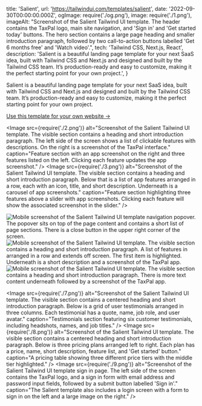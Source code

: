   title: 'Salient',
  url: 'https://tailwindui.com/templates/salient',
  date: '2022-09-30T00:00:00.000Z',
  ogImage: require('./og.png'),
  image: require('./1.png'),
  imageAlt: "Screenshot of the Salient Tailwind UI template. The header contains the TaxPal logo, main site navigation, and 'Sign in' and 'Get started today' buttons. The hero section contains a large page heading and smaller introduction paragraph, followed by two call-to-action buttons labelled 'Get 6 months free' and 'Watch video'.",
  tech: 'Tailwind CSS, Next.js, React',
  description: 'Salient is a beautiful landing page template for your next SaaS idea, built with Tailwind CSS and Next.js and designed and built by the Tailwind CSS team. It’s production-ready and easy to customize, making it the perfect starting point for your own project.',
}

<Intro title="A beautiful landing page template for your next SaaS idea.">

Salient is a beautiful landing page template for your next SaaS idea, built with Tailwind CSS and Next.js and designed and built by the Tailwind CSS team. It’s production-ready and easy to customize, making it the perfect starting point for your own project.

[Use this template for your own website &rarr;](https://tailwindui.com/templates/salient)

</Intro>

<Image src={require('./2.png')} alt="Screenshot of the Salient Tailwind UI template. The visible section contains a heading and short introduction paragraph. The left side of the screen shows a list of clickable features with descriptions. On the right is a screenshot of the TaxPal interface." caption="Feature section with an app screenshot on the right and three features listed on the left. Clicking each feature updates the app screenshot." />
<Image src={require('./3.png')} alt="Screenshot of the Salient Tailwind UI template. The visible section contains a heading and short introduction paragraph. Below that is a list of app features arranged in a row, each with an icon, title, and short description. Underneath is a carousel of app screenshots." caption="Feature section highlighting three features above a slider with app screenshots. Clicking each feature will show the associated screenshot in the slider." />

<Mobile caption="The Salient template experience on mobile devices, including what the site navigation looks like.">
  <Image src={require('./4.png')} alt="Mobile screenshot of the Salient Tailwind UI template navigation popover. The popover sits on top of the page content and contains a short list of page sections. There is a close button in the upper right corner of the screen." />
  <Image src={require('./5.png')} alt="Mobile screenshot of the Salient Tailwind UI template. The visible section contains a heading and short introduction paragraph. A list of features in arranged in a row and extends off screen. The first item is highlighted. Underneath is a short description and a screenshot of the TaxPal app." />
  <Image src={require('./6.png')} alt="Mobile screenshot of the Salient Tailwind UI template. The visible section contains a heading and short introduction paragraph. There is more text content underneath followed by a screenshot of the TaxPal app." />
</Mobile>

<Image src={require('./7.png')} alt="Screenshot of the Salient Tailwind UI template. The visible section contains a centered heading and short introduction paragraph. Below is a grid of user testimonials arranged in three columns. Each testimonial has a quote, name, job role, and user avatar." caption="Testimonials section featuring six customer testimonials, including headshots, names, and job titles." />
<Image src={require('./8.png')} alt="Screenshot of the Salient Tailwind UI template. The visible section contains a centered heading and short introduction paragraph. Below is three pricing plans arranged left to right. Each plan has a price, name, short description, feature list, and 'Get started' button." caption="A pricing table showing three different price tiers with the middle tier highlighted." />
<Image src={require('./9.png')} alt="Screenshot of the Salient Tailwind UI template sign in page. The left side of the screen contains the TaxPal logo, and a sign in form with email address and password input fields, followed by a submit button labelled 'Sign in'." caption="The Salient template also includes a login screen with a form to sign in on the left and a large image on the right." />
